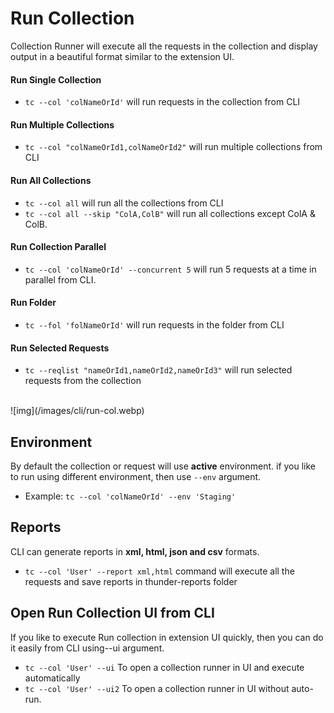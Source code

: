 
# Run Collection

Collection Runner will execute all the requests in the collection and display output in a beautiful format similar to the extension UI.

#### Run Single Collection

- `tc --col 'colNameOrId'` will run requests in the collection from CLI

#### Run Multiple Collections

- `tc --col "colNameOrId1,colNameOrId2"` will run multiple collections from CLI

#### Run All Collections

- `tc --col all` will run all the collections from CLI
- `tc --col all --skip "ColA,ColB"` will run all collections except ColA & ColB.

#### Run Collection Parallel

- `tc --col 'colNameOrId' --concurrent 5` will run 5 requests at a time in parallel from CLI.

#### Run Folder

- `tc --fol 'folNameOrId'` will run requests in the folder from CLI

#### Run Selected Requests

- `tc --reqlist "nameOrId1,nameOrId2,nameOrId3"` will run selected requests from the collection

<br/>
![img](/images/cli/run-col.webp)

## Environment
By default the collection or request will use **active** environment. if you like to run using different environment, then use `--env` argument.

- Example: `tc --col 'colNameOrId' --env 'Staging'`

## Reports
CLI can generate reports in **xml, html, json and csv** formats.

- `tc --col 'User' --report xml,html` command will execute all the requests and save reports in thunder-reports folder

## Open Run Collection UI from CLI
If you like to execute Run collection in extension UI quickly, then you can do it easily from CLI using--ui argument.

- `tc --col 'User' --ui` To open a collection runner in UI and execute automatically
- `tc --col 'User' --ui2` To open a collection runner in UI without auto-run.